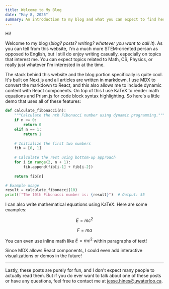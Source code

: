 ```yaml
---
title: Welcome to My Blog
date: "May 8, 2025"
summary: An introduction to my blog and what you can expect to find here.
---
```


Hi!

Welcome to my blog (*blog? posts? writing? whatever you want to call it*). As you can tell from this website, I'm a much more STEM-oriented person as opposed to English, but I still do enjoy writing casually, especially on topics that interest me. You can expect topics related to Math, CS, Physics, or really just whatever I'm interested in at the time.

The stack behind this website and the blog portion specifically is quite cool. It's built on Next.js and all articles are written in markdown. I use MDX to convert the markdown to React, and this also allows me to include dynamic content with React components. On top of this I use KaTeX to render math equations and Prism.js for code block syntax highlighting. So here's a little demo that uses all of these features:

```python
def calculate_fibonacci(n):
    """Calculate the nth Fibonacci number using dynamic programming."""
    if n <= 0:
        return 0
    elif n == 1:
        return 1
    
    # Initialize the first two numbers
    fib = [0, 1] 
    
    # Calculate the rest using bottom-up approach
    for i in range(2, n + 1):
        fib.append(fib[i-1] + fib[i-2])
    
    return fib[n]

# Example usage
result = calculate_fibonacci(10)
print(f"The 10th Fibonacci number is: {result}")  # Output: 55
```

I can also write mathematical equations using KaTeX. Here are some examples:

$$E = mc^2$$

$$F = ma$$

You can even use inline math like $E = mc^2$ within paragraphs of text!

Since MDX allows React components, I could even add interactive visualizations or demos in the future!

---

Lastly, these posts are purely for fun, and I don't expect many people to actually read them. But if you do ever want to talk about one of these posts or have any questions, feel free to contact me at jesse.hines@uwaterloo.ca.